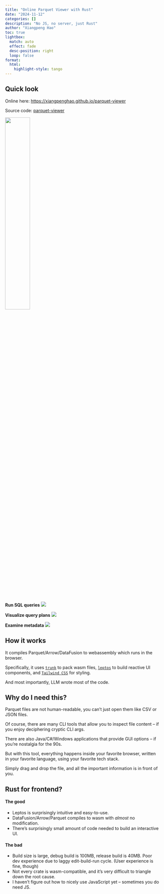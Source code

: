 ```yaml
---
title: "Online Parquet Viewer with Rust"
date: "2024-11-12"
categories: []
description: "No JS, no server, just Rust"
author: "Xiangpeng Hao"
toc: true
lightbox:
  match: auto
  effect: fade
  desc-position: right
  loop: false
format:
  html: 
    highlight-style: tango 
---
```


## Quick look

Online here: [https://xiangpenghao.github.io/parquet-viewer](https://xiangpenghao.github.io/parquet-viewer)

Source code: [parquet-viewer](https://github.com/XiangpengHao/parquet-viewer)

![](screenshot4.jpg){width=40%}



**Run SQL queries**
![](screenshot1.jpg){group="my-gallery"}

**Visualize query plans**
![](screenshot2.jpg){group="my-gallery"}

**Examine metadata**
![](screenshot3.jpg){group="my-gallery"}


## How it works
It compiles Parquet/Arrow/DataFusion to webassembly which runs in the browser.

Specifically, it uses [`trunk`](https://trunkrs.dev) to pack wasm files, [`leptos`](https://leptos.dev) to build reactive UI components, and [`Tailwind CSS`](https://tailwindcss.com) for styling.

And most importantly, LLM wrote most of the code.

## Why do I need this?
Parquet files are not human-readable, you can't just open them like CSV or JSON files.

Of course, there are many CLI tools that allow you to inspect file content -- if you enjoy deciphering cryptic CLI args.

There are also Java/C#/Windows applications that provide GUI options -- if you're nostalgia for the 90s.

But with this tool, everything happens inside your favorite browser, written in your favorite language, using your favorite tech stack. 

Simply drag and drop the file, and all the important information is in front of you. 

## Rust for frontend?

#### The good
- Leptos is surprisingly intuitive and easy-to-use. 
- DataFusion/Arrow/Parquet compiles to wasm with *almost* no modification.
- There's surprisingly small amount of code needed to build an interactive UI.

#### The bad
- Build size is large, debug build is 100MB, release build is 40MB. Poor dev experience due to laggy edit-build-run cycle. (User experience is fine, though)
- Not every crate is wasm-compatible, and it's very difficult to triangle down the root cause.
- I haven't figure out how to nicely use JavaScript yet -- sometimes you do need JS.
